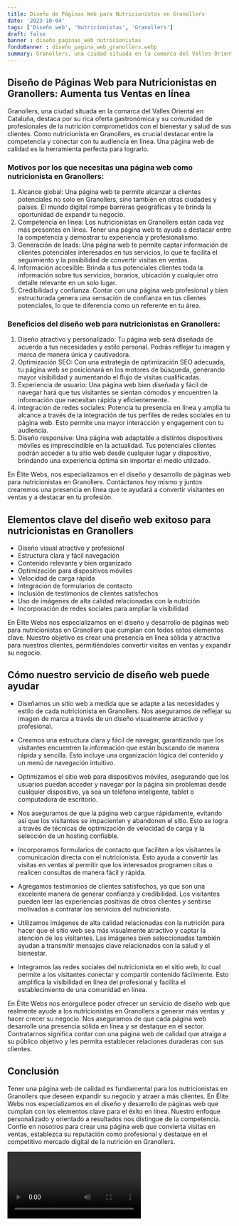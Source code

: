 ```yaml
---
title: Diseño de Páginas Web para Nutricionistas en Granollers
date: '2023-10-04'
tags: ['Diseño web', 'Nutricionistas', 'Granollers']
draft: false
banner : diseño_paginas_web_nutricionistas
fondoBanner : diseño_pagina_web_granollers.webp
summary: Granollers, una ciudad situada en la comarca del Valles Oriental en Cataluña, destaca por su rica oferta gastronómica y su comunidad de profesionales de la nutrición comprometidos con el bienestar y salud de sus clientes. Como nutricionista en Granollers, es crucial destacar entre la competencia y conectar con tu audiencia en línea. Una página web de calidad es la herramienta perfecta para lograrlo.
---
```


## Diseño de Páginas Web para Nutricionistas en Granollers: Aumenta tus Ventas en línea

Granollers, una ciudad situada en la comarca del Valles Oriental en Cataluña, destaca por su rica oferta gastronómica y su comunidad de profesionales de la nutrición comprometidos con el bienestar y salud de sus clientes. Como nutricionista en Granollers, es crucial destacar entre la competencia y conectar con tu audiencia en línea. Una página web de calidad es la herramienta perfecta para lograrlo.

### Motivos por los que necesitas una página web como nutricionista en Granollers:
1. Alcance global: Una página web te permite alcanzar a clientes potenciales no solo en Granollers, sino también en otras ciudades y países. El mundo digital rompe barreras geográficas y te brinda la oportunidad de expandir tu negocio.
2. Competencia en línea: Los nutricionistas en Granollers están cada vez más presentes en línea. Tener una página web te ayuda a destacar entre la competencia y demostrar tu experiencia y profesionalismo.
3. Generación de leads: Una página web te permite captar información de clientes potenciales interesados en tus servicios, lo que te facilita el seguimiento y la posibilidad de convertir visitas en ventas.
4. Información accesible: Brinda a tus potenciales clientes toda la información sobre tus servicios, horarios, ubicación y cualquier otro detalle relevante en un solo lugar.
5. Credibilidad y confianza: Contar con una página web profesional y bien estructurada genera una sensación de confianza en tus clientes potenciales, lo que te diferencia como un referente en tu área.

### Beneficios del diseño web para nutricionistas en Granollers:
1. Diseño atractivo y personalizado: Tu página web será diseñada de acuerdo a tus necesidades y estilo personal. Podrás reflejar tu imagen y marca de manera única y cautivadora.
2. Optimización SEO: Con una estrategia de optimización SEO adecuada, tu página web se posicionará en los motores de búsqueda, generando mayor visibilidad y aumentando el flujo de visitas cualificadas.
3. Experiencia de usuario: Una página web bien diseñada y fácil de navegar hará que tus visitantes se sientan cómodos y encuentren la información que necesitan rápida y eficientemente.
4. Integración de redes sociales: Potencia tu presencia en línea y amplía tu alcance a través de la integración de tus perfiles de redes sociales en tu página web. Esto permite una mayor interacción y engagement con tu audiencia.
5. Diseño responsive: Una página web adaptable a distintos dispositivos móviles es imprescindible en la actualidad. Tus potenciales clientes podrán acceder a tu sitio web desde cualquier lugar y dispositivo, brindando una experiencia óptima sin importar el medio utilizado.

En Élite Webs, nos especializamos en el diseño y desarrollo de páginas web para nutricionistas en Granollers. Contáctanos hoy mismo y juntos crearemos una presencia en línea que te ayudará a convertir visitantes en ventas y a destacar en tu profesión.

<GifSeo />

<Cta />

## Elementos clave del diseño web exitoso para nutricionistas en Granollers

- Diseño visual atractivo y profesional
- Estructura clara y fácil navegación
- Contenido relevante y bien organizado
- Optimización para dispositivos móviles
- Velocidad de carga rápida
- Integración de formularios de contacto
- Inclusión de testimonios de clientes satisfechos
- Uso de imágenes de alta calidad relacionadas con la nutrición
- Incorporación de redes sociales para ampliar la visibilidad

En Élite Webs nos especializamos en el diseño y desarrollo de páginas web para nutricionistas en Granollers que cumplan con todos estos elementos clave. Nuestro objetivo es crear una presencia en línea sólida y atractiva para nuestros clientes, permitiéndoles convertir visitas en ventas y expandir su negocio.

## Cómo nuestro servicio de diseño web puede ayudar

- Diseñamos un sitio web a medida que se adapte a las necesidades y estilo de cada nutricionista en Granollers. Nos aseguramos de reflejar su imagen de marca a través de un diseño visualmente atractivo y profesional.

- Creamos una estructura clara y fácil de navegar, garantizando que los visitantes encuentren la información que están buscando de manera rápida y sencilla. Esto incluye una organización lógica del contenido y un menú de navegación intuitivo.

- Optimizamos el sitio web para dispositivos móviles, asegurando que los usuarios puedan acceder y navegar por la página sin problemas desde cualquier dispositivo, ya sea un teléfono inteligente, tablet o computadora de escritorio.

- Nos aseguramos de que la página web cargue rápidamente, evitando así que los visitantes se impacienten y abandonen el sitio. Esto se logra a través de técnicas de optimización de velocidad de carga y la selección de un hosting confiable.

- Incorporamos formularios de contacto que faciliten a los visitantes la comunicación directa con el nutricionista. Esto ayuda a convertir las visitas en ventas al permitir que los interesados programen citas o realicen consultas de manera fácil y rápida.

- Agregamos testimonios de clientes satisfechos, ya que son una excelente manera de generar confianza y credibilidad. Los visitantes pueden leer las experiencias positivas de otros clientes y sentirse motivados a contratar los servicios del nutricionista.

- Utilizamos imágenes de alta calidad relacionadas con la nutrición para hacer que el sitio web sea más visualmente atractivo y captar la atención de los visitantes. Las imágenes bien seleccionadas también ayudan a transmitir mensajes clave relacionados con la salud y el bienestar.

- Integramos las redes sociales del nutricionista en el sitio web, lo cual permite a los visitantes conectar y compartir contenido fácilmente. Esto amplifica la visibilidad en línea del profesional y facilita el establecimiento de una comunidad en línea.

En Élite Webs nos enorgullece poder ofrecer un servicio de diseño web que realmente ayude a los nutricionistas en Granollers a generar más ventas y hacer crecer su negocio. Nos aseguramos de que cada página web desarrolle una presencia sólida en línea y se destaque en el sector. Contratarnos significa contar con una página web de calidad que atraiga a su público objetivo y les permita establecer relaciones duraderas con sus clientes.

## Conclusión

Tener una página web de calidad es fundamental para los nutricionistas en Granollers que deseen expandir su negocio y atraer a más clientes. En Élite Webs nos especializamos en el diseño y desarrollo de páginas web que cumplan con los elementos clave para el éxito en línea. Nuestro enfoque personalizado y orientado a resultados nos distingue de la competencia. Confíe en nosotros para crear una página web que convierta visitas en ventas, establezca su reputación como profesional y destaque en el competitivo mercado digital de la nutrición en Granollers.

<Video />

<CtaBot job='Nutricionistas' city='Granollers'/>

<Gmaps query='Granollers+españa+maps' />